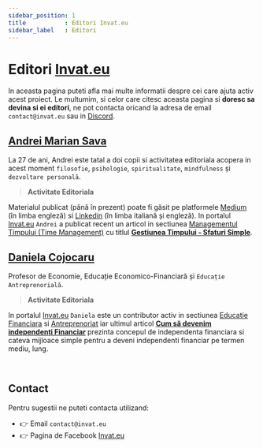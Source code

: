 ```yaml
---
sidebar_position: 1
title           : Editori Invat.eu
sidebar_label   : Editori
---
```


# Editori [Invat.eu](https://invat.eu/)

In aceasta pagina puteti afla mai multe informatii despre cei care ajuta activ acest proiect. 
Le multumim, si celor care citesc aceasta pagina si **doresc sa devina si ei editori**, ne pot contacta oricand la adresa de email `contact@invat.eu` sau in [Discord](https://discord.gg/uh2WWTKt).

## [Andrei Marian Sava](https://www.blog.invat.eu/tag/editor-andrei-marian-sava/)

La 27 de ani, Andrei este tatal a doi copii si activitatea editoriala acopera in acest moment `filosofie`, `psihologie`, `spiritualitate`, `mindfulness` și `dezvoltare personală`.

> **Activitate Editoriala**

Materialul publicat (până în prezent) poate fi găsit pe platformele [Medium](https://medium.com/@wisdomseller) (în limba engleză) si [Linkedin](https://www.linkedin.com/in/wisdomkeeper/) (în limba italiană și engleză). 
In portalul [Invat.eu](https://invat.eu/) `Andrei` a publicat recent un articol in sectiunea [Managementul Timpului (Time Management)](https://www.blog.invat.eu/tag/time-management/) cu titlul **[Gestiunea Timpului - Sfaturi Simple](https://www.blog.invat.eu/gestiunea-timpului-sfaturi-simple/)**.


## [Daniela Cojocaru](https://www.blog.invat.eu/tag/editor-daniela-cojocaru/)

Profesor de Economie, Educație Economico-Financiară și `Educație Antreprenorială`.

> **Activitate Editoriala**

In portalul [Invat.eu](https://invat.eu/) `Daniela` este un contributor activ in sectiunea [Educatie Financiara](https://www.blog.invat.eu/tag/educatie-financiara/) 
si [Antreprenoriat](https://www.blog.invat.eu/tag/antreprenoriat/) iar ultimul articol **[Cum să devenim independenți Financiar](https://www.blog.invat.eu/cum-devenim-independenti-financiar/)** 
prezinta concepul de independenta financiara si cateva mijloace simple pentru a deveni independenti financiar pe termen mediu, lung. 

<br />

## Contact

Pentru sugestii ne puteti contacta utilizand: 

- 👉 Email `contact@invat.eu`
- 👉 Pagina de Facebook [Invat.eu](https://www.facebook.com/invat.eu) 
